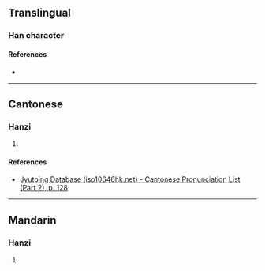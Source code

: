 {{character info/new}}
==Translingual==

===Han character===
{{Han char|rn=75|rad=木|as=07|sn=11|four=49980|canj=DKHF|ids=⿰木狄}}

====References====
* {{Han ref|kx=0528.230|dkj=14843|dj=0917.110|hdz=21218.040|uh=6891|ud=26769|bh=D5D2|bd=54738}}

----

==Cantonese==

===Hanzi===
{{yue-hanzi|jyut=[[dik6]]|y=dik6}}

# {{defn|lang=yue|sort=木07}}

====References====
* [http://www.iso10646hk.net/jp/document/download.jsp Jyutping Database (iso10646hk.net) - Cantonese Pronunciation List (Part 2), p. 128]

----

==Mandarin==

===Hanzi===
{{cmn-hanzi|pin=[[dí]] ([[di2]])|wg=ti<sup>2</sup>}}

# {{defn|lang=cmn|sort=木07}}